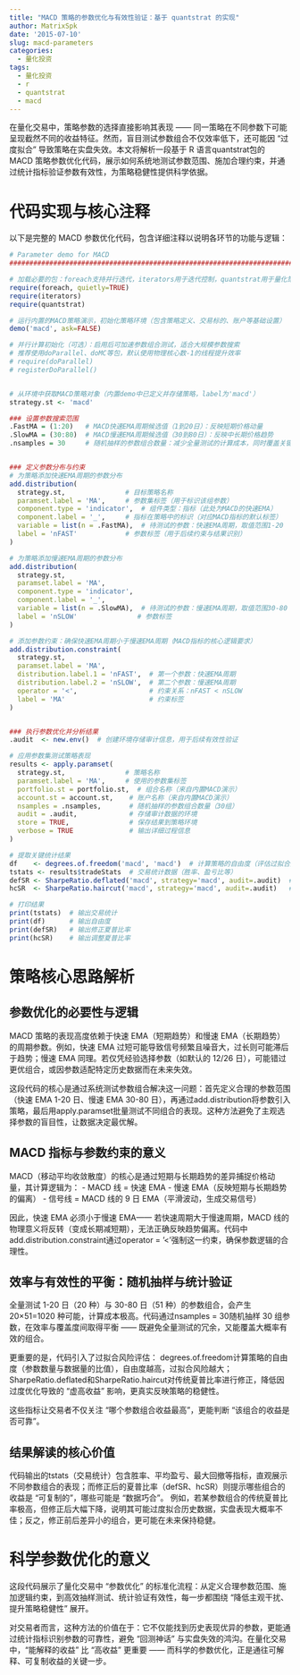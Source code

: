 ```yaml
---
title: "MACD 策略的参数优化与有效性验证：基于 quantstrat 的实现"
author: MatrixSpk
date: '2015-07-10'
slug: macd-parameters
categories:
  - 量化投资
tags:
  - 量化投资
  - r
  - quantstrat
  - macd
---
```


在量化交易中，策略参数的选择直接影响其表现 —— 同一策略在不同参数下可能呈现截然不同的收益特征。然而，盲目测试参数组合不仅效率低下，还可能因 “过度拟合” 导致策略在实盘失效。本文将解析一段基于 R 语言quantstrat包的 MACD 策略参数优化代码，展示如何系统地测试参数范围、施加合理约束，并通过统计指标验证参数有效性，为策略稳健性提供科学依据。

# 代码实现与核心注释

以下是完整的 MACD 参数优化代码，包含详细注释以说明各环节的功能与逻辑：

```R
# Parameter demo for MACD
###############################################################################

# 加载必要的包：foreach支持并行迭代，iterators用于迭代控制，quantstrat用于量化策略开发
require(foreach, quietly=TRUE)
require(iterators)
require(quantstrat)

# 运行内置的MACD策略演示，初始化策略环境（包含策略定义、交易标的、账户等基础设置）
demo('macd', ask=FALSE)

# 并行计算初始化（可选）：启用后可加速参数组合测试，适合大规模参数搜索
# 推荐使用doParallel、doMC等包，默认使用物理核心数-1的线程提升效率
# require(doParallel)
# registerDoParallel()


# 从环境中获取MACD策略对象（内置demo中已定义并存储策略，label为'macd'）
strategy.st <- 'macd'

### 设置参数搜索范围
.FastMA = (1:20)   # MACD快速EMA周期候选值（1到20日）：反映短期价格动量
.SlowMA = (30:80)  # MACD慢速EMA周期候选值（30到80日）：反映中长期价格趋势
.nsamples = 30     # 随机抽样的参数组合数量：减少全量测试的计算成本，同时覆盖关键组合


### 定义参数分布与约束
# 为策略添加快速EMA周期的参数分布
add.distribution(
  strategy.st,               # 目标策略名称
  paramset.label = 'MA',     # 参数集标签（用于标识该组参数）
  component.type = 'indicator',  # 组件类型：指标（此处为MACD的快速EMA）
  component.label = '_',     # 指标在策略中的标识（对应MACD指标的默认标签）
  variable = list(n = .FastMA),  # 待测试的参数：快速EMA周期，取值范围1-20
  label = 'nFAST'            # 参数标签（用于后续约束与结果识别）
)

# 为策略添加慢速EMA周期的参数分布
add.distribution(
  strategy.st,
  paramset.label = 'MA',
  component.type = 'indicator',
  component.label = '_',
  variable = list(n = .SlowMA),  # 待测试的参数：慢速EMA周期，取值范围30-80
  label = 'nSLOW'               # 参数标签
)

# 添加参数约束：确保快速EMA周期小于慢速EMA周期（MACD指标的核心逻辑要求）
add.distribution.constraint(
  strategy.st,
  paramset.label = 'MA',
  distribution.label.1 = 'nFAST',  # 第一个参数：快速EMA周期
  distribution.label.2 = 'nSLOW',  # 第二个参数：慢速EMA周期
  operator = '<',                  # 约束关系：nFAST < nSLOW
  label = 'MA'                     # 约束标签
)


### 执行参数优化并分析结果
.audit  <- new.env()  # 创建环境存储审计信息，用于后续有效性验证

# 应用参数集测试策略表现
results <- apply.paramset(
  strategy.st,               # 策略名称
  paramset.label = 'MA',     # 使用的参数集标签
  portfolio.st = portfolio.st,  # 组合名称（来自内置MACD演示）
  account.st = account.st,    # 账户名称（来自内置MACD演示）
  nsamples = .nsamples,       # 随机抽样的参数组合数量（30组）
  audit = .audit,             # 存储审计数据的环境
  store = TRUE,               # 保存结果到策略环境
  verbose = TRUE              # 输出详细过程信息
)

# 提取关键统计结果
df    <- degrees.of.freedom('macd', 'macd')  # 计算策略的自由度（评估过拟合风险）
tstats <- results$tradeStats  # 交易统计数据（胜率、盈亏比等）
defSR <- SharpeRatio.deflated('macd', strategy='macd', audit=.audit)  # 修正后的夏普比率（考虑过拟合）
hcSR  <- SharpeRatio.haircut('macd', strategy='macd', audit=.audit)   # 调整后的夏普比率（降低过拟合影响）

# 打印结果
print(tstats)  # 输出交易统计
print(df)      # 输出自由度
print(defSR)   # 输出修正夏普比率
print(hcSR)    # 输出调整夏普比率
```

# 策略核心思路解析

## 参数优化的必要性与逻辑

MACD 策略的表现高度依赖于快速 EMA（短期趋势）和慢速 EMA（长期趋势）的周期参数。例如，快速 EMA 过短可能导致信号频繁且噪音大，过长则可能滞后于趋势；慢速 EMA 同理。若仅凭经验选择参数（如默认的 12/26 日），可能错过更优组合，或因参数适配特定历史数据而在未来失效。


这段代码的核心是通过系统测试参数组合解决这一问题：首先定义合理的参数范围（快速 EMA 1-20 日、慢速 EMA 30-80 日），再通过add.distribution将参数引入策略，最后用apply.paramset批量测试不同组合的表现。这种方法避免了主观选择参数的盲目性，让数据决定最优解。

## MACD 指标与参数约束的意义

MACD（移动平均收敛散度）的核心是通过短期与长期趋势的差异捕捉价格动量，其计算逻辑为：
- MACD 线 = 快速 EMA - 慢速 EMA（反映短期与长期趋势的偏离）
- 信号线 = MACD 线的 9 日 EMA（平滑波动，生成交易信号）


因此，快速 EMA 必须小于慢速 EMA—— 若快速周期大于慢速周期，MACD 线的物理意义将反转（变成长期减短期），无法正确反映趋势偏离。代码中add.distribution.constraint通过operator = '<'强制这一约束，确保参数逻辑的合理性。

## 效率与有效性的平衡：随机抽样与统计验证

全量测试 1-20 日（20 种）与 30-80 日（51 种）的参数组合，会产生 20×51=1020 种可能，计算成本极高。代码通过nsamples = 30随机抽样 30 组参数，在效率与覆盖度间取得平衡 —— 既避免全量测试的冗余，又能覆盖大概率有效的组合。


更重要的是，代码引入了过拟合风险评估：
degrees.of.freedom计算策略的自由度（参数数量与数据量的比值），自由度越高，过拟合风险越大；
SharpeRatio.deflated和SharpeRatio.haircut对传统夏普比率进行修正，降低因过度优化导致的 “虚高收益” 影响，更真实反映策略的稳健性。

这些指标让交易者不仅关注 “哪个参数组合收益最高”，更能判断 “该组合的收益是否可靠”。

## 结果解读的核心价值

代码输出的tstats（交易统计）包含胜率、平均盈亏、最大回撤等指标，直观展示不同参数组合的表现；而修正后的夏普比率（defSR、hcSR）则提示哪些组合的收益是 “可复制的”，哪些可能是 “数据巧合”。
例如，若某参数组合的传统夏普比率极高，但修正后大幅下降，说明其可能过度拟合历史数据，实盘表现大概率不佳；反之，修正前后差异小的组合，更可能在未来保持稳健。

# 科学参数优化的意义

这段代码展示了量化交易中 “参数优化” 的标准化流程：从定义合理参数范围、施加逻辑约束，到高效抽样测试、统计验证有效性，每一步都围绕 “降低主观干扰、提升策略稳健性” 展开。

对交易者而言，这种方法的价值在于：它不仅能找到历史表现优异的参数，更能通过统计指标识别参数的可靠性，避免 “回测神话” 与实盘失效的鸿沟。在量化交易中，“能解释的收益” 比 “高收益” 更重要 —— 而科学的参数优化，正是通往可解释、可复制收益的关键一步。